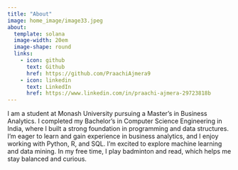 ```yaml
---
title: "About"
image: home_image/image33.jpeg
about:
  template: solana
  image-width: 20em
  image-shape: round
  links:
    - icon: github
      text: Github
      href: https://github.com/PraachiAjmera9
    - icon: linkedin
      text: LinkedIn
      href: https://www.linkedin.com/in/praachi-ajmera-29723818b
---
```


I am a student at Monash University pursuing a Master's in Business Analytics. I completed my Bachelor's in Computer Science Engineering in India, where I built a strong foundation in programming and data structures. I'm eager to learn and gain experience in business analytics, and I enjoy working with Python, R, and SQL. I'm excited to explore machine learning and data mining. In my free time, I play badminton and read, which helps me stay balanced and curious.

